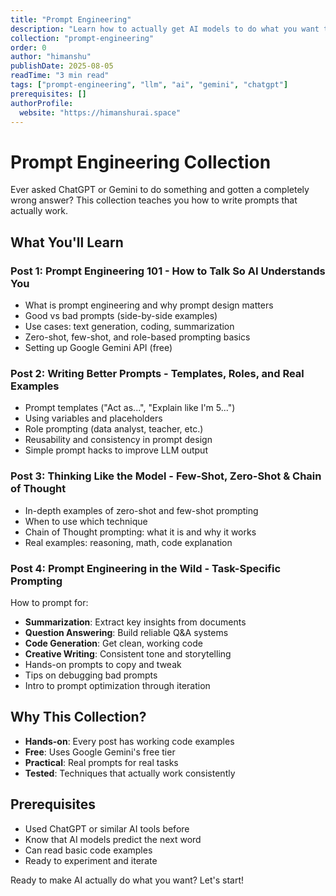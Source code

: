 ```yaml
---
title: "Prompt Engineering"
description: "Learn how to actually get AI models to do what you want them to do (it's trickier than you think!)"
collection: "prompt-engineering"
order: 0
author: "himanshu"
publishDate: 2025-08-05
readTime: "3 min read"
tags: ["prompt-engineering", "llm", "ai", "gemini", "chatgpt"]
prerequisites: []
authorProfile:
  website: "https://himanshurai.space"
---
```


# Prompt Engineering Collection

Ever asked ChatGPT or Gemini to do something and gotten a completely wrong answer? This collection teaches you how to write prompts that actually work.

## What You'll Learn

###  **Post 1: Prompt Engineering 101 - How to Talk So AI Understands You**
- What is prompt engineering and why prompt design matters
- Good vs bad prompts (side-by-side examples)
- Use cases: text generation, coding, summarization
- Zero-shot, few-shot, and role-based prompting basics
- Setting up Google Gemini API (free)

###  **Post 2: Writing Better Prompts - Templates, Roles, and Real Examples**
- Prompt templates ("Act as...", "Explain like I'm 5...")
- Using variables and placeholders
- Role prompting (data analyst, teacher, etc.)
- Reusability and consistency in prompt design
- Simple prompt hacks to improve LLM output

###  **Post 3: Thinking Like the Model - Few-Shot, Zero-Shot & Chain of Thought**
- In-depth examples of zero-shot and few-shot prompting
- When to use which technique
- Chain of Thought prompting: what it is and why it works
- Real examples: reasoning, math, code explanation

###  **Post 4: Prompt Engineering in the Wild - Task-Specific Prompting**
How to prompt for:
- **Summarization**: Extract key insights from documents
- **Question Answering**: Build reliable Q&A systems
- **Code Generation**: Get clean, working code
- **Creative Writing**: Consistent tone and storytelling
- Hands-on prompts to copy and tweak
- Tips on debugging bad prompts
- Intro to prompt optimization through iteration

## Why This Collection?

- **Hands-on**: Every post has working code examples
- **Free**: Uses Google Gemini's free tier
- **Practical**: Real prompts for real tasks
- **Tested**: Techniques that actually work consistently

## Prerequisites

- Used ChatGPT or similar AI tools before
- Know that AI models predict the next word
- Can read basic code examples
- Ready to experiment and iterate

Ready to make AI actually do what you want? Let's start!  